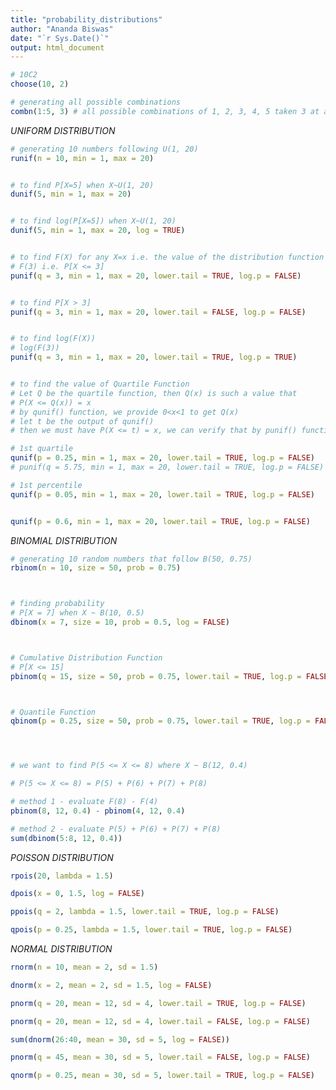 ```yaml
---
title: "probability_distributions"
author: "Ananda Biswas"
date: "`r Sys.Date()`"
output: html_document
---
```


```r
# 10C2
choose(10, 2)
```

```r
# generating all possible combinations
combn(1:5, 3) # all possible combinations of 1, 2, 3, 4, 5 taken 3 at a time
```

*UNIFORM DISTRIBUTION*
```r
# generating 10 numbers following U(1, 20)
runif(n = 10, min = 1, max = 20)


# to find P[X=5] when X~U(1, 20)
dunif(5, min = 1, max = 20)


# to find log(P[X=5]) when X~U(1, 20)
dunif(5, min = 1, max = 20, log = TRUE)


# to find F(X) for any X=x i.e. the value of the distribution function
# F(3) i.e. P[X <= 3]
punif(q = 3, min = 1, max = 20, lower.tail = TRUE, log.p = FALSE) 


# to find P[X > 3]
punif(q = 3, min = 1, max = 20, lower.tail = FALSE, log.p = FALSE)


# to find log(F(X))
# log(F(3))
punif(q = 3, min = 1, max = 20, lower.tail = TRUE, log.p = TRUE) 


# to find the value of Quartile Function
# Let Q be the quartile function, then Q(x) is such a value that 
# P(X <= Q(x)) = x
# by qunif() function, we provide 0<x<1 to get Q(x)
# let t be the output of qunif()
# then we must have P(X <= t) = x, we can verify that by punif() function

# 1st quartile
qunif(p = 0.25, min = 1, max = 20, lower.tail = TRUE, log.p = FALSE)
# punif(q = 5.75, min = 1, max = 20, lower.tail = TRUE, log.p = FALSE)

# 1st percentile
qunif(p = 0.05, min = 1, max = 20, lower.tail = TRUE, log.p = FALSE)


qunif(p = 0.6, min = 1, max = 20, lower.tail = TRUE, log.p = FALSE)
```


*BINOMIAL DISTRIBUTION*
```r
# generating 10 random numbers that follow B(50, 0.75)
rbinom(n = 10, size = 50, prob = 0.75)



# finding probability
# P[X = 7] when X ~ B(10, 0.5)
dbinom(x = 7, size = 10, prob = 0.5, log = FALSE)



# Cumulative Distribution Function
# P[X <= 15]
pbinom(q = 15, size = 50, prob = 0.75, lower.tail = TRUE, log.p = FALSE)



# Quantile Function
qbinom(p = 0.25, size = 50, prob = 0.75, lower.tail = TRUE, log.p = FALSE)




# we want to find P(5 <= X <= 8) where X ~ B(12, 0.4)

# P(5 <= X <= 8) = P(5) + P(6) + P(7) + P(8)

# method 1 - evaluate F(8) - F(4)
pbinom(8, 12, 0.4) - pbinom(4, 12, 0.4)

# method 2 - evaluate P(5) + P(6) + P(7) + P(8)
sum(dbinom(5:8, 12, 0.4))
```


*POISSON DISTRIBUTION*
```r
rpois(20, lambda = 1.5)

dpois(x = 0, 1.5, log = FALSE)

ppois(q = 2, lambda = 1.5, lower.tail = TRUE, log.p = FALSE)

qpois(p = 0.25, lambda = 1.5, lower.tail = TRUE, log.p = FALSE)
```


*NORMAL DISTRIBUTION*
```r
rnorm(n = 10, mean = 2, sd = 1.5)

dnorm(x = 2, mean = 2, sd = 1.5, log = FALSE)

pnorm(q = 20, mean = 12, sd = 4, lower.tail = TRUE, log.p = FALSE)

pnorm(q = 20, mean = 12, sd = 4, lower.tail = FALSE, log.p = FALSE)

sum(dnorm(26:40, mean = 30, sd = 5, log = FALSE))

pnorm(q = 45, mean = 30, sd = 5, lower.tail = FALSE, log.p = FALSE)

qnorm(p = 0.25, mean = 30, sd = 5, lower.tail = TRUE, log.p = FALSE)
```